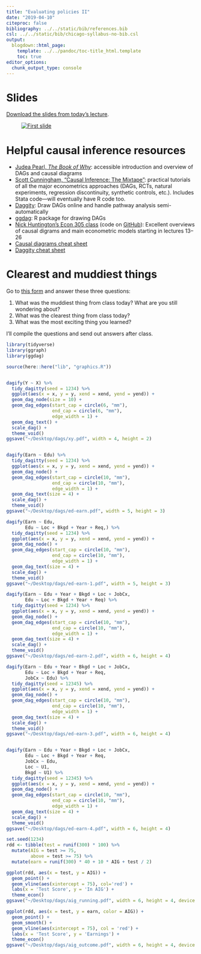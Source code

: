 ```yaml
---
title: "Evaluating policies II"
date: "2019-04-10"
citeproc: false
bibliography: ../../static/bib/references.bib
csl: ../../static/bib/chicago-syllabus-no-bib.csl
output:
  blogdown::html_page:
    template: ../../pandoc/toc-title_html.template
    toc: true
editor_options: 
  chunk_output_type: console
---
```


# Slides

[Download the slides from today's lecture](/slides/MPA-612_2019-04-10.pdf).

<figure>
[![First slide](/images/slides/slides_2019-04-10.png)](/slides/MPA-612_2019-04-10.pdf)
</figure>


# Helpful causal inference resources

- [<i class="fas fa-book"></i> Judea Pearl, *The Book of Why*](https://www.amazon.com/Book-Why-Science-Cause-Effect/dp/046509760X): accessible introduction and overview of DAGs and causal diagrams
- [<i class="fas fa-book"></i> Scott Cunningham, "Causal Inference: The Mixtape"](http://scunning.com/mixtape.html): practical tutorials of all the major econometrics approaches (DAGs, RCTs, natural experiments, regression discontinuity, synthetic controls, etc.). Includes Stata code—will eventually have R code too.
- [<i class="fas fa-external-link-square-alt"></i> Daggity](http://dagitty.net/): Draw DAGs online and handle pathway analysis semi-automatically
- [<i class="fab fa-r-project"></i> ggdag](https://github.com/malcolmbarrett/ggdag): R package for drawing DAGs
- [<i class="fas fa-chalkboard-teacher"></i> Nick Huntington's Econ 305 class](http://www.nickchk.com/econ305.html) (code on [GitHub](https://github.com/NickCH-K/introcausality)): Excellent overviews of causal digrams and main econometric models starting in lectures 13–26
- [<i class="far fa-file-pdf"></i> Causal diagrams cheat sheet](https://nickch-k.github.io/introcausality/Cheat%20Sheets/Causal_Diagrams_Cheat_Sheet.pdf)
- [<i class="far fa-file-pdf"></i> Daggity cheat sheet](https://nickch-k.github.io/introcausality/Cheat%20Sheets/Dagitty_Cheat_Sheet.pdf)


# Clearest and muddiest things

Go to [this form](https://goo.gl/forms/pyOvPIbRwI8CJlKE3) and answer these three questions:

1. What was the muddiest thing from class today? What are you still wondering about?
2. What was the clearest thing from class today? 
3. What was the most exciting thing you learned?

I'll compile the questions and send out answers after class.


```r
library(tidyverse)
library(ggraph)
library(ggdag)

source(here::here("lib", "graphics.R"))


dagify(Y ~ X) %>% 
  tidy_dagitty(seed = 1234) %>% 
  ggplot(aes(x = x, y = y, xend = xend, yend = yend)) +
  geom_dag_node(size = 10) +
  geom_dag_edges(start_cap = circle(6, "mm"),
                 end_cap = circle(6, "mm"),
                 edge_width = 1) +
  geom_dag_text() +
  scale_dag() +
  theme_void()
ggsave("~/Desktop/dags/xy.pdf", width = 4, height = 2)


dagify(Earn ~ Edu) %>% 
  tidy_dagitty(seed = 1234) %>% 
  ggplot(aes(x = x, y = y, xend = xend, yend = yend)) +
  geom_dag_node() +
  geom_dag_edges(start_cap = circle(10, "mm"),
                 end_cap = circle(10, "mm"),
                 edge_width = 1) +
  geom_dag_text(size = 4) +
  scale_dag() +
  theme_void()
ggsave("~/Desktop/dags/ed-earn.pdf", width = 5, height = 3)

dagify(Earn ~ Edu,
       Edu ~ Loc + Bkgd + Year + Req,) %>% 
  tidy_dagitty(seed = 1234) %>% 
  ggplot(aes(x = x, y = y, xend = xend, yend = yend)) +
  geom_dag_node() +
  geom_dag_edges(start_cap = circle(10, "mm"),
                 end_cap = circle(10, "mm"),
                 edge_width = 1) +
  geom_dag_text(size = 4) +
  scale_dag() +
  theme_void()
ggsave("~/Desktop/dags/ed-earn-1.pdf", width = 5, height = 3)

dagify(Earn ~ Edu + Year + Bkgd + Loc + JobCx,
       Edu ~ Loc + Bkgd + Year + Req) %>% 
  tidy_dagitty(seed = 1234) %>% 
  ggplot(aes(x = x, y = y, xend = xend, yend = yend)) +
  geom_dag_node() +
  geom_dag_edges(start_cap = circle(10, "mm"),
                 end_cap = circle(10, "mm"),
                 edge_width = 1) +
  geom_dag_text(size = 4) +
  scale_dag() +
  theme_void()
ggsave("~/Desktop/dags/ed-earn-2.pdf", width = 6, height = 4)

dagify(Earn ~ Edu + Year + Bkgd + Loc + JobCx,
       Edu ~ Loc + Bkgd + Year + Req,
       JobCx ~ Edu) %>% 
  tidy_dagitty(seed = 12345) %>% 
  ggplot(aes(x = x, y = y, xend = xend, yend = yend)) +
  geom_dag_node() +
  geom_dag_edges(start_cap = circle(10, "mm"),
                 end_cap = circle(10, "mm"),
                 edge_width = 1) +
  geom_dag_text(size = 4) +
  scale_dag() +
  theme_void()
ggsave("~/Desktop/dags/ed-earn-3.pdf", width = 6, height = 4)


dagify(Earn ~ Edu + Year + Bkgd + Loc + JobCx,
       Edu ~ Loc + Bkgd + Year + Req,
       JobCx ~ Edu,
       Loc ~ U1,
       Bkgd ~ U1) %>% 
  tidy_dagitty(seed = 12345) %>% 
  ggplot(aes(x = x, y = y, xend = xend, yend = yend)) +
  geom_dag_node() +
  geom_dag_edges(start_cap = circle(10, "mm"),
                 end_cap = circle(10, "mm"),
                 edge_width = 1) +
  geom_dag_text(size = 4) +
  scale_dag() +
  theme_void()
ggsave("~/Desktop/dags/ed-earn-4.pdf", width = 6, height = 4)

set.seed(1234)
rdd <- tibble(test = runif(300) * 100) %>%
  mutate(AIG = test >= 75,
         above = test >= 75) %>%
  mutate(earn = runif(300) * 40 + 10 * AIG + test / 2)

ggplot(rdd, aes(x = test, y = AIG)) + 
  geom_point() +
  geom_vline(aes(xintercept = 75), col='red') +
  labs(x = 'Test Score', y = 'In AIG') + 
  theme_econ()
ggsave("~/Desktop/dags/aig_running.pdf", width = 6, height = 4, device = cairo_pdf)

ggplot(rdd, aes(x = test, y = earn, color = AIG)) +
  geom_point() +
  geom_smooth() +
  geom_vline(aes(xintercept = 75), col = 'red') +
  labs(x = 'Test Score', y = 'Earnings') +
  theme_econ()
ggsave("~/Desktop/dags/aig_outcome.pdf", width = 6, height = 4, device = cairo_pdf)
```
